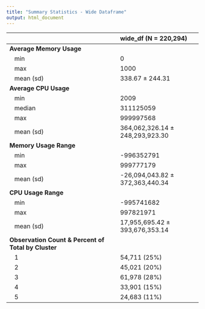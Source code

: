```yaml
---
title: "Summary Statistics - Wide Dataframe"
output: html_document
---
```


|                                                    |wide_df (N = 220,294)                  |
|:---------------------------------------------------|:--------------------------------------|
|**Average Memory Usage**                            |&nbsp;&nbsp;                           |
|&nbsp;&nbsp; min                                    |0                                      |
|&nbsp;&nbsp; max                                    |1000                                   |
|&nbsp;&nbsp; mean (sd)                              |338.67 &plusmn; 244.31                 |
|**Average CPU Usage**                               |&nbsp;&nbsp;                           |
|&nbsp;&nbsp; min                                    |2009                                   |
|&nbsp;&nbsp; median                                 |311125059                              |
|&nbsp;&nbsp; max                                    |999997568                              |
|&nbsp;&nbsp; mean (sd)                              |364,062,326.14 &plusmn; 248,293,923.30 |
|**Memory Usage Range**                              |&nbsp;&nbsp;                           |
|&nbsp;&nbsp; min                                    |-996352791                             |
|&nbsp;&nbsp; max                                    |999777179                              |
|&nbsp;&nbsp; mean (sd)                              |-26,094,043.82 &plusmn; 372,363,440.34 |
|**CPU Usage Range**                                 |&nbsp;&nbsp;                           |
|&nbsp;&nbsp; min                                    |-995741682                             |
|&nbsp;&nbsp; max                                    |997821971                              |
|&nbsp;&nbsp; mean (sd)                              |17,955,695.42 &plusmn; 393,676,353.14  |
|**Observation Count & Percent of Total by Cluster** |&nbsp;&nbsp;                           |
|&nbsp;&nbsp; 1                                      |54,711 (25%)                           |
|&nbsp;&nbsp; 2                                      |45,021 (20%)                           |
|&nbsp;&nbsp; 3                                      |61,978 (28%)                           |
|&nbsp;&nbsp; 4                                      |33,901 (15%)                           |
|&nbsp;&nbsp; 5                                      |24,683 (11%)                           |